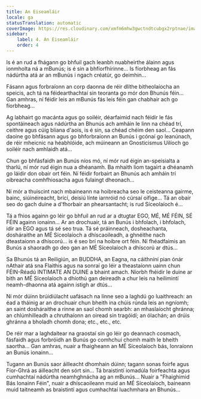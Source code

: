 ```yaml
---
title: An Eiseamláir
locale: ga
statusTranslation: automatic
coverImage: https://res.cloudinary.com/xmfm6mhw3gwctndtcubgx2rptnae/image/upload/v1740468922/small_cover_tratado_de_psicologia_revolucionaria_a4c0dca4e0.webp
sidebar:
    label: 4. An Eiseamláir
    order: 4
---
```

Is é an rud a fhágann go bhfuil gach leanbh nuabheirthe álainn agus ionmholta ná a mBunús; is é sin a bhfíorfhírinne... Is fíorbheag an fás nádúrtha atá ar an mBunús i ngach créatúr, go deimhin...

Fásann agus forbraíonn an corp daonna de réir dlíthe bitheolaíocha an speicis, ach tá na féidearthachtaí sin teoranta go mór don Bhunús féin... Gan amhras, ní féidir leis an mBunús fás leis féin gan chabhair ach go fíorbheag...

Ag labhairt go macánta agus go soiléir, déarfaimid nach féidir le fás spontáineach agus nádúrtha an Bhunús ach amháin le linn na chéad trí, ceithre agus cúig bliana d'aois, is é sin, sa chéad chéim den saol... Ceapann daoine go bhfásann agus go bhforbraíonn an Bunús i gcónaí go leanúnach, de réir mheicnic na héabhlóide, ach múineann an Gnosticismus Uilíoch go soiléir nach amhlaidh atá...

Chun go bhfásfaidh an Bunús níos mó, ní mór rud éigin an-speisialta a tharlú, ní mór rud éigin nua a dhéanamh. Ba mhaith liom tagairt a dhéanamh go láidir don obair ort féin. Ní féidir forbairt an Bhunús ach amháin trí oibreacha comhfhiosacha agus fulaingt dheonach...

Ní mór a thuiscint nach mbaineann na hoibreacha seo le ceisteanna gairme, bainc, siúinéireacht, brící, deisiú línte iarnróid nó cúrsaí oifige... Tá an obair seo do gach duine a d'fhorbair an phearsantacht; is rud Síceolaíoch é...

Tá a fhios againn go léir go bhfuil an rud ar a dtugtar EGO, MÉ, MÉ FÉIN, SÉ FÉIN againn ionainn... Ar an drochuair, tá an Bunús i bhfolach, i bhfolach, idir an EGO agus tá sé seo trua. Tá sé práinneach, dosheachanta, dosháraithe an MÉ Síceolaíoch a dhíscaoileadh, a ghnéithe nach dteastaíonn a dhíscorú... is é seo brí na hoibre ort féin. Ní fhéadfaimis an Bunús a shaoradh go deo gan an MÉ Síceolaíoch a dhíscorú ar dtús...

Sa Bhunús tá an Reiligiún, an BUDDHA, an Eagna, na cáithníní pian ónár nAthair atá sna Flaithis agus na sonraí go léir a theastaíonn uainn chun FÉIN-Réadú INTIMATE AN DUINE a bhaint amach. Níorbh fhéidir le duine ar bith an MÉ Síceolaíoch a dhíothú gan deireadh a chur leis na heilimintí neamh-dhaonna atá againn istigh ar dtús...

Ní mór dúinn brúidiúlacht uafásach na linne seo a laghdú go luaithreach: an éad a tháinig ar an drochuair chun bheith ina chúis rúnda leis an ngníomh; an saint dosháraithe a rinne an saol chomh searbh: an mhaslaíocht ghránna; an chlúmhilleadh a chruthaíonn an oiread sin tragóidí; an ólachán; an drúis ghránna a bholadh chomh dona; etc., etc., etc.

De réir mar a laghdaítear na graostaí sin go léir go deannach cosmach, fásfaidh agus forbróidh an Bunús go comhchuí chomh maith le bheith saortha... Gan amhras, nuair a fhaigheann an MÉ Síceolaíoch bás, lonraíonn an Bunús ionainn...

Tugann an Bunús saor áilleacht dhomhain dúinn; tagann sonas foirfe agus Fíor-Ghrá as áilleacht den sórt sin... Tá braistintí iomadúla foirfeachta agus cumhachtaí nádúrtha neamhghnácha ag an mBunús... Nuair a "Fhaighimid Bás Ionainn Féin", nuair a dhíscaoileann muid an MÉ Síceolaíoch, baineann muid taitneamh as braistintí agus cumhachtaí luachmhara an Bhunús...

